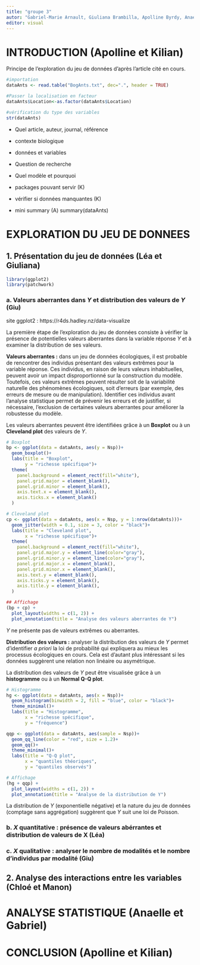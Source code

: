 ```yaml
---
title: "groupe 3"
autor: "Gabriel-Marie Arnault, Giuliana Brambilla, Apolline Byrdy, Anaelle Hulbert, Manon Le Bihan, Kilian Prevost, Chloé Van der Swaelmen, Léa Vuille "
editor: visual
---
```


# **INTRODUCTION** (Apolline et Kilian)

Principe de l'exploration du jeu de données d'après l'article cité en cours.

```r
#importation
dataAnts <- read.table("BogAnts.txt", dec=".", header = TRUE)

#Passer la localisation en facteur 
dataAnts$Location<-as.factor(dataAnts$Location)

#vérification du type des variables 
str(dataAnts)
```

-   Quel article, auteur, journal, référence

-   contexte biologique

-   données et variables

-   Question de recherche

-   Quel modèle et pourquoi

-   packages pouvant servir (K)

-   vérifier si données manquantes (K)

-   mini summary (A) summary(dataAnts)

# **EXPLORATION DU JEU DE DONNEES**

## 1. Présentation du jeu de données (Léa et Giuliana)

```r
library(ggplot2)
library(patchwork)
```

### a. Valeurs aberrantes dans $Y$ et distribution des valeurs de $Y$ (Giu)

site ggplot2 : https://r4ds.hadley.nz/data-visualize

La première étape de l'exploration du jeu de données consiste à vérifier la présence de potentielles valeurs aberrantes dans la variable réponse $Y$ et à examiner la distribution de ses valeurs.

**Valeurs aberrantes :** dans un jeu de données écologiques, il est probable de rencontrer des individus présentant des valeurs extrêmes pour la variable réponse. Ces individus, en raison de leurs valeurs inhabituelles, peuvent avoir un impact disproportionné sur la construction du modèle. Toutefois, ces valeurs extrêmes peuvent résulter soit de la variabilité naturelle des phénomènes écologiques, soit d'erreurs (par exemple, des erreurs de mesure ou de manipulation). Identifier ces individus avant l'analyse statistique permet de prévenir les erreurs et de justifier, si nécessaire, l'exclusion de certaines valeurs aberrantes pour améliorer la robustesse du modèle.

Les valeurs aberrantes peuvent être identifiées grâce à un **Boxplot** ou à un **Cleveland plot** des valeurs de $Y$.

```r

# Boxplot 
bp <- ggplot(data = dataAnts, aes(y = Nsp))+
  geom_boxplot()+
  labs(title = "Boxplot",
       y = "richesse spécifique")+
  theme(
    panel.background = element_rect(fill="white"),
    panel.grid.major = element_blank(),
    panel.grid.minor = element_blank(),
    axis.text.x = element_blank(),
    axis.ticks.x = element_blank()
  )

# Cleveland plot 
cp <- ggplot(data = dataAnts, aes(x = Nsp, y = 1:nrow(dataAnts)))+
  geom_jitter(width = 0.1, size = 3, color = "black")+
  labs(title = "Cleveland plot",
       x = "richesse spécifique")+
  theme(
    panel.background = element_rect(fill="white"),
    panel.grid.major.y = element_line(color="gray"),
    panel.grid.minor.y = element_line(color="gray"),
    panel.grid.major.x = element_blank(),
    panel.grid.minor.x = element_blank(),
    axis.text.y = element_blank(),
    axis.ticks.y = element_blank(),
    axis.title.y = element_blank(),
  )

## Affichage 
(bp + cp) + 
  plot_layout(widths = c(1, 2)) + 
  plot_annotation(title = "Analyse des valeurs aberrantes de Y")
```

$Y$ ne présente pas de valeurs extrêmes ou aberrantes.

**Distribution des valeurs :** analyser la distribution des valeurs de $Y$ permet d'identifier *a priori* la loi de probabilité qui expliquera au mieux les processus écologiques en cours. Cela est d'autant plus intéressant si les données suggèrent une relation non linéaire ou asymétrique.

La distribution des valeurs de $Y$ peut être visualisée grâce à un **histogramme** ou à un **Normal Q-Q plot**.

```r

# Histogramme 
hg <- ggplot(data = dataAnts, aes(x = Nsp))+
  geom_histogram(binwidth = 2, fill = "blue", color = "black")+
  theme_minimal()+
  labs(title = "Histogramme",
       x = "richesse spécifique",
       y = "fréquence")

qqp <- ggplot(data = dataAnts, aes(sample = Nsp))+
  geom_qq_line(color = "red", size = 1.2)+
  geom_qq()+
  theme_minimal()+
  labs(title = "Q-Q plot",
       x = "quantiles théoriques",
       y = "quantiles observés")

# Affichage
(hg + qqp) +
  plot_layout(widths = c(1, 2)) + 
  plot_annotation(title = "Analyse de la distribution de Y")

```

La distribution de $Y$ (exponentielle négative) et la nature du jeu de données (comptage sans aggrégation) suggèrent que $Y$ suit une loi de Poisson.

### b. $X$ quantitative : présence de valeurs abérrantes et distribution de valeurs de X (Léa)

### c. $X$ qualitative : analyser le nombre de modalités et le nombre d'individus par modalité (Giu)

## 2. Analyse des interactions entre les variables (Chloé et Manon)

# **ANALYSE STATISTIQUE** (Anaelle et Gabriel)

# **CONCLUSION** (Apolline et Kilian)
